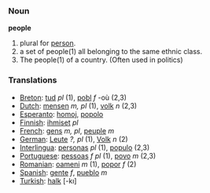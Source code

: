 === Noun ===

'''people'''

#plural for [[person]].
#a set of people(1) all belonging to the same ethnic class.
#The people(1) of a country.  (Often used in politics)

=== Translations ===
*[[Breton]]: [[tud]] ''pl'' (1), [[pobl]] ''f'' -où (2,3)
*[[Dutch]]: [[mensen]] ''m, pl'' (1), [[volk]] ''n'' (2,3)
*[[Esperanto]]: [[homoj]], [[popolo]]
*[[Finnish]]: [[ihmiset]] ''pl''
*[[French]]: [[gens]] ''m, pl'', [[peuple]] ''m''
*[[German]]: [[Leute]] ''?, pl'' (1), [[Volk]] ''n'' (2)
*[[Interlingua]]: [[persona]]s ''pl'' (1), [[populo]] (2,3)
*[[Portuguese]]: [[pessoa]]s ''f'' ''pl'' (1), [[povo]] ''m'' (2,3)
*[[Romanian]]: [[oameni]] ''m'' (1), [[popor]] ''f'' (2)
*[[Spanish]]: [[gente]] ''f'', [[pueblo]] ''m''
*[[Turkish]]: [[halk]] [-kı]